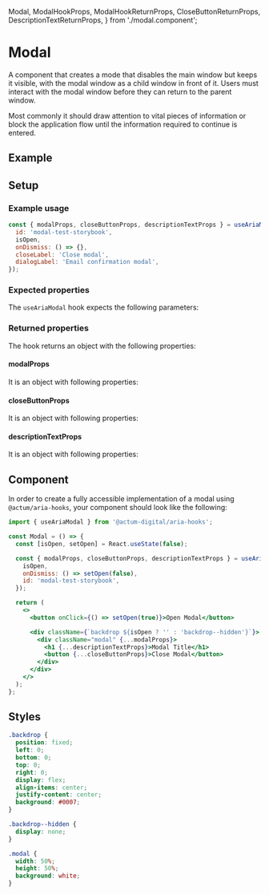   Modal,
  ModalHookProps,
  ModalHookReturnProps,
  CloseButtonReturnProps,
  DescriptionTextReturnProps,
} from './modal.component';

<Meta title="Aria Component/Modal" />

# Modal

A component that creates a mode that disables the main window but keeps it visible, with the modal window as a child window in front of it. Users must interact with the modal window before they can return to the parent window.

Most commonly it should draw attention to vital pieces of information or block the application flow until the information required to continue is entered.

## Example

<Canvas>
  <Modal />
</Canvas>

## Setup

### Example usage

```js
const { modalProps, closeButtonProps, descriptionTextProps } = useAriaModal({
  id: 'modal-test-storybook',
  isOpen,
  onDismiss: () => {},
  closeLabel: 'Close modal',
  dialogLabel: 'Email confirmation modal',
});
```

### Expected properties

The `useAriaModal` hook expects the following parameters:

<ArgsTable of={ModalHookProps} sort="requiredFirst" />

### Returned properties

The hook returns an object with the following properties:

#### modalProps

It is an object with following properties:

<ArgsTable of={ModalHookReturnProps} />

#### closeButtonProps

It is an object with following properties:

<ArgsTable of={CloseButtonReturnProps} />

#### descriptionTextProps

It is an object with following properties:

<ArgsTable of={DescriptionTextReturnProps} />

## Component

In order to create a fully accessible implementation of a modal using `@actum/aria-hooks`, your component should look like the following:

```jsx
import { useAriaModal } from '@actum-digital/aria-hooks';

const Modal = () => {
  const [isOpen, setOpen] = React.useState(false);

  const { modalProps, closeButtonProps, descriptionTextProps } = useAriaModal({
    isOpen,
    onDismiss: () => setOpen(false),
    id: 'modal-test-storybook',
  });

  return (
    <>
      <button onClick={() => setOpen(true)}>Open Modal</button>

      <div className={`backdrop ${isOpen ? '' : 'backdrop--hidden'}`}>
        <div className="modal" {...modalProps}>
          <h1 {...descriptionTextProps}>Modal Title</h1>
          <button {...closeButtonProps}>Close Modal</button>
        </div>
      </div>
    </>
  );
};
```

## Styles

```css
.backdrop {
  position: fixed;
  left: 0;
  bottom: 0;
  top: 0;
  right: 0;
  display: flex;
  align-items: center;
  justify-content: center;
  background: #0007;
}

.backdrop--hidden {
  display: none;
}

.modal {
  width: 50%;
  height: 50%;
  background: white;
}
```
